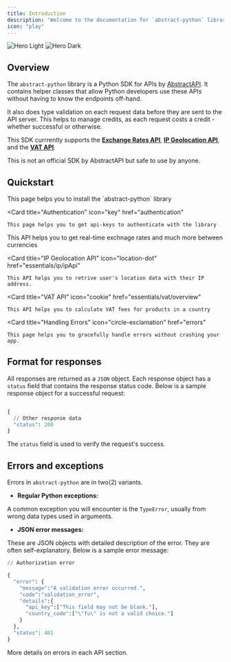```yaml
---
title: Introduction
description: 'Welcome to the documentation for `abstract-python` library'
icon: "play"
---
```


<img
  className="block dark:hidden"
  src="/images/hero-light.svg"
  alt="Hero Light"
/>
<img
  className="hidden dark:block"
  src="/images/hero-dark.svg"
  alt="Hero Dark"
/>

## Overview

The `abstract-python` library is a Python SDK for APIs by [AbstractAPI](https://www.abstractapi.com/). It contains helper classes
that allow Python developers use these APIs without having to know the endpoints off-hand. 

It also does type validation on each request data before they are sent to the API server. This helps to manage credits, as each request costs a credit - 
whether successful or otherwise. 

This SDK currrently supports the **[Exchange Rates API](https://docs.abstractapi.com/exchange-rates)**, 
**[IP Geolocation API](https://docs.abstractapi.com/ip-geolocation)**, and the **[VAT API](https://docs.abstractapi.com/vat-validation)**.

<Note>
    This is not an official SDK by AbstractAPI but safe to use by anyone.
</Note>

## Quickstart

<CardGroup cols={2}>
  <Card
    title="Installation"
    icon="download"
    href="installation"
  >
    This page helps you to install the `abstract-python` library
  </Card>

  <Card
    title="Authentication"
    icon="key"
    href="authentication"
  >
    This page helps you to get api-keys to authenticate with the library
  </Card>

</CardGroup>

<CardGroup cols={2}>
  <Card
    title="Exchange API"
    icon="money-bills"
    href="essentials/exchange/Overview"
  >
    This API helps you to get real-time exchnage rates and much more between currencies 
  </Card>

  <Card
    title="IP Geolocation API"
    icon="location-dot"
    href="essentials/ip/ipApi"
  >
    This API helps you to retrive user's location data with their IP address.
  </Card>

</CardGroup>

<CardGroup cols={2}>

  <Card
    title="VAT API"
    icon="cookie"
    href="essentials/vat/overview"
  >
    This API helps you to calculate VAT fees for products in a country 
  
  </Card>

  <Card
    title="Handling Errors"
    icon="circle-exclamation"
    href="errors"
  >
    This page helps you to gracefully handle errors without crashing your app. 
  </Card>

</CardGroup>

## Format for responses

All responses are returned as a `JSON` object. Each response object has a `status` field that contains the response status code. Below is a sample response object for a successful request:

```python

{
  // Other response data
  "status": 200
}
```

The `status` field is used to verify the request's success. 

## Errors and exceptions

Errors in `abstract-python` are in two(2) variants.

- **Regular Python exceptions:** 

A common exception you will encounter is the `TypeError`, usually from wrong data types used in arguments.

- **JSON error messages:**

These are JSON objects with detailed description of the error. They are often self-explanatory.
Below is a sample error message:

```python
// Authorization error

{
  "error": {
    "message":"A validation error occurred.",
    "code":"validation_error",
    "details":{
      "api_key":["This field may not be blank."],
      "country_code":["\"fu\" is not a valid choice."]
    }
  },
  "status": 401
}
```
More details on errors in each API section. 